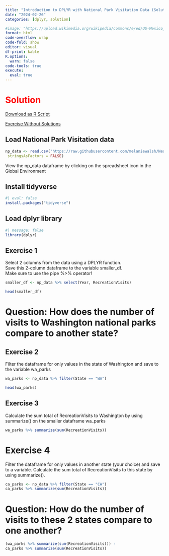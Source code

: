 ```yaml
---
title: "Introduction to DPLYR with National Park Visitation Data (Solution)"
date: "2024-02-26"
categories: [dplyr, solution]

#image: "https://upload.wikimedia.org/wikipedia/commons/e/ed/US-Mexico_barrier_map.png"
format: html
code-overflow: wrap
code-fold: show
editor: visual
df-print: kable
R.options:
  warn: false
code-tools: true
execute:
  eval: true
---
```


# <span style="color:red;"> Solution </span>

<a href="Intro-to-DPLYR-NP-Solutions.R" download="Intro-to-DPLYR-NP-Solutions.R">Download as R Script</a>  

<span style="color:green;"> [Exercise Without Solutions](Intro-to-DPLYR-NP.qmd) </span>

## Load National Park Visitation data
```r
np_data <- read.csv("https://raw.githubusercontent.com/melaniewalsh/Neat-Datasets/main/1979-2020-National-Park-Visits-By-State.csv",
 stringsAsFactors = FALSE)
```

View the np_data dataframe by clicking on the spreadsheet icon in the Global Environment

## Install tidyverse

```r
#| eval: false
install.packages("tidyverse")
```

## Load dplyr library
```r
#| message: false
library(dplyr)
```

## Exercise 1
Select 2 columns from the data using a DPLYR function.  
Save this 2-column dataframe to the variable smaller_df.  
Make sure to use the pipe %>% operator!  
```r
smaller_df <- np_data %>% select(Year, RecreationVisits)

head(smaller_df)
```

# Question: How does the number of visits to Washington national parks compare to another state?

## Exercise 2
Filter the dataframe for only values in the state of Washington and save to the variable wa_parks

```r
wa_parks <- np_data %>% filter(State == "WA")

head(wa_parks)
```

## Exercise 3
Calculate the sum total of RecreationVisits to Washington by using summarize() on the smaller dataframe wa_parks

```r
wa_parks %>% summarize(sum(RecreationVisits))

```
# Exercise 4

Filter the dataframe for only values in another state (your choice) and save to a variable.
Calculate the sum total of RecreationVisits to this state by using summarize(). 

```r
ca_parks <- np_data %>% filter(State == "CA")
ca_parks %>% summarize(sum(RecreationVisits))
```

# Question: How do the number of visits to these 2 states compare to one another?

```r
(wa_parks %>% summarize(sum(RecreationVisits))) -
ca_parks %>% summarize(sum(RecreationVisits))
```

